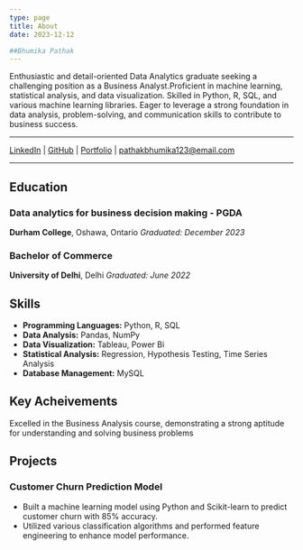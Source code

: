 ```yaml
---
type: page
title: About
date: 2023-12-12

##Bhumika Pathak
---
```

Enthusiastic and detail-oriented Data Analytics graduate seeking a challenging position as a Business Analyst.Proficient in machine learning, statistical analysis, and data visualization. Skilled in Python, R, SQL, and various machine learning libraries. Eager to leverage a strong foundation in data analysis, problem-solving, and communication skills to contribute to business success.
 
---
 
[LinkedIn](https://www.linkedin.com/in/bhumika-pathak-041834178/) | [GitHub](https://github.com/BhumikaPathak2/2203_Bhumika-Pathak_Portfolio) | [Portfolio](https://2203-bhumika-pathak-portfolio.vercel.app/) | pathakbhumika123@email.com 
 
---
 
## Education
### Data analytics for business decision making - PGDA
**Durham College**, Oshawa, Ontario
*Graduated: December 2023*
 
### Bachelor of Commerce
**University of Delhi**, Delhi
*Graduated: June 2022*
 
## Skills
- **Programming Languages:** Python, R, SQL
- **Data Analysis:** Pandas, NumPy
- **Data Visualization:** Tableau, Power Bi
- **Statistical Analysis:** Regression, Hypothesis Testing, Time Series Analysis
- **Database Management:** MySQL
 
 ## Key Acheivements
 Excelled in the Business Analysis course, demonstrating a strong aptitude for understanding and solving business problems

## Projects
### Customer Churn Prediction Model
- Built a machine learning model using Python and Scikit-learn to predict customer churn with 85% accuracy.
- Utilized various classification algorithms and performed feature engineering to enhance model performance.
 
